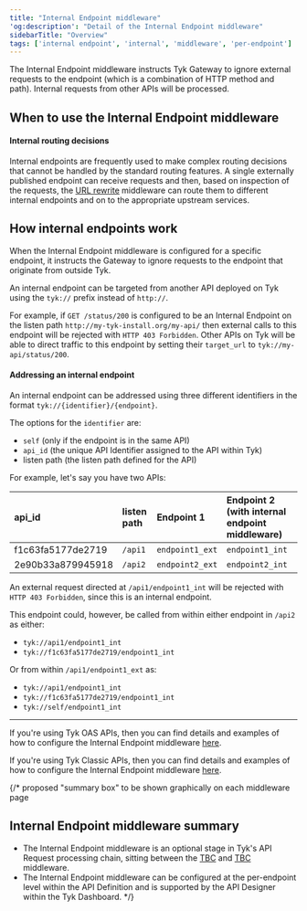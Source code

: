 ```yaml
---
title: "Internal Endpoint middleware"
'og:description': "Detail of the Internal Endpoint middleware"
sidebarTitle: "Overview"
tags: ['internal endpoint', 'internal', 'middleware', 'per-endpoint']
---
```


The Internal Endpoint middleware instructs Tyk Gateway to ignore external requests to the endpoint (which is a combination of HTTP method and path). Internal requests from other APIs will be processed.

## When to use the Internal Endpoint middleware

#### Internal routing decisions

Internal endpoints are frequently used to make complex routing decisions that cannot be handled by the standard routing features. A single externally published endpoint can receive requests and then, based on inspection of the requests, the [URL rewrite](/transform-traffic/url-rewriting) middleware can route them to different internal endpoints and on to the appropriate upstream services.

## How internal endpoints work

When the Internal Endpoint middleware is configured for a specific endpoint, it instructs the Gateway to ignore requests to the endpoint that originate from outside Tyk.

An internal endpoint can be targeted from another API deployed on Tyk using the `tyk://` prefix instead of `http://`.

For example, if `GET /status/200` is configured to be an Internal Endpoint on the listen path `http://my-tyk-install.org/my-api/` then external calls to this endpoint will be rejected with `HTTP 403 Forbidden`. Other APIs on Tyk will be able to direct traffic to this endpoint by setting their `target_url` to `tyk://my-api/status/200`.

#### Addressing an internal endpoint

An internal endpoint can be addressed using three different identifiers in the format `tyk://{identifier}/{endpoint}`.

The options for the `identifier` are:
- `self` (only if the endpoint is in the same API)
- `api_id` (the unique API Identifier assigned to the API within Tyk)
- listen path (the listen path defined for the API)

For example, let's say you have two APIs:

| api_id | listen path | Endpoint 1   | Endpoint 2 (with internal endpoint middleware) |
| :-------- | :------------- | :-------------- | :------------------------------------------------ |
| f1c63fa5177de2719  | `/api1`    | `endpoint1_ext` | `endpoint1_int`     |
| 2e90b33a879945918  | `/api2`    | `endpoint2_ext` | `endpoint2_int`     |

An external request directed at `/api1/endpoint1_int` will be rejected with `HTTP 403 Forbidden`, since this is an internal endpoint.

This endpoint could, however, be called from within either endpoint in `/api2` as either:
- `tyk://api1/endpoint1_int`
- `tyk://f1c63fa5177de2719/endpoint1_int`

Or from within `/api1/endpoint1_ext` as:
- `tyk://api1/endpoint1_int`
- `tyk://f1c63fa5177de2719/endpoint1_int`
- `tyk://self/endpoint1_int`

<hr />

If you're using Tyk OAS APIs, then you can find details and examples of how to configure the Internal Endpoint middleware [here](/product-stack/tyk-gateway/middleware/internal-endpoint-tyk-oas).

If you're using Tyk Classic APIs, then you can find details and examples of how to configure the Internal Endpoint middleware [here](/product-stack/tyk-gateway/middleware/internal-endpoint-tyk-classic).

{/* proposed "summary box" to be shown graphically on each middleware page
 ## Internal Endpoint middleware summary
  - The Internal Endpoint middleware is an optional stage in Tyk's API Request processing chain, sitting between the [TBC]() and [TBC]() middleware.
  - The Internal Endpoint middleware can be configured at the per-endpoint level within the API Definition and is supported by the API Designer within the Tyk Dashboard. */}

